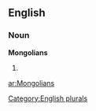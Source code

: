 ==English==

===Noun===
'''Mongolians'''

# {{plural of|[[Mongolian]]}}

[[Category:English plurals]]

[[ar:Mongolians]]